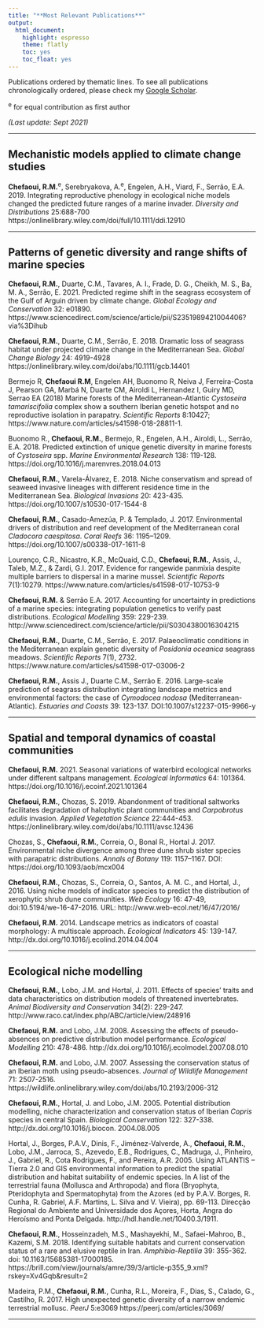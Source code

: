 ```yaml
---
title: "**Most Relevant Publications**"
output: 
  html_document: 
    highlight: espresso
    theme: flatly
    toc: yes
    toc_float: yes
---
```


Publications ordered by thematic lines. To see all publications chronologically ordered, please check my [Google Scholar](https://scholar.google.com/citations?hl=en&user=gqAKNXcAAAAJ&view_op=list_works&sortby=pubdate).

^e^ for equal contribution as first author

*(Last update: Sept 2021)*

***
## Mechanistic models applied to climate change studies

**Chefaoui, R.M.**^e^, Serebryakova, A.^e^, Engelen, A.H., Viard, F., Serrão, E.A. 2019. Integrating reproductive phenology in ecological niche models changed the predicted future ranges of a marine invader. *Diversity and Distributions* 25:688-700 https://onlinelibrary.wiley.com/doi/full/10.1111/ddi.12910

***

## Patterns of genetic diversity and range shifts of marine species


**Chefaoui, R.M.**, Duarte, C.M., Tavares, A. I., Frade, D. G., Cheikh, M. S., Ba, M. A., Serrão, E. 2021. Predicted regime shift in the seagrass ecosystem of the Gulf of Arguin driven by climate change. *Global Ecology and Conservation* 32: e01890. https://www.sciencedirect.com/science/article/pii/S2351989421004406?via%3Dihub

**Chefaoui, R.M.**, Duarte, C.M., Serrão, E. 2018. Dramatic loss of seagrass habitat under projected climate change in the Mediterranean Sea. *Global Change Biology* 24: 4919-4928 https://onlinelibrary.wiley.com/doi/abs/10.1111/gcb.14401

Bermejo R, **Chefaoui R.M**, Engelen AH, Buonomo R, Neiva J, Ferreira-Costa J, Pearson GA, Marbá N, Duarte CM, Airoldi L, Hernandez I, Guiry MD, Serrao EA   (2018)  Marine forests of the Mediterranean-Atlantic *Cystoseira tamariscifolia* complex show a southern Iberian genetic hotspot and no reproductive isolation in parapatry. *Scientific Reports* 8:10427; https://www.nature.com/articles/s41598-018-28811-1.

Buonomo R., **Chefaoui, R.M.**, Bermejo, R., Engelen, A.H., Airoldi, L., Serrão, E.A. 2018. Predicted extinction of unique genetic diversity in marine forests of *Cystoseira* spp. *Marine Environmental Research* 138: 119-128. https://doi.org/10.1016/j.marenvres.2018.04.013

**Chefaoui, R.M.**, Varela-Álvarez, E. 2018. Niche conservatism and spread of seaweed invasive lineages with different residence time in the Mediterranean Sea. *Biological Invasions* 20: 423-435. https://doi.org/10.1007/s10530-017-1544-8

**Chefaoui, R.M.**, Casado-Amezúa, P. & Templado, J. 2017. Environmental drivers of distribution and reef development of the Mediterranean coral *Cladocora caespitosa*. *Coral Reefs* 36: 1195–1209. https://doi.org/10.1007/s00338-017-1611-8

Lourenço, C.R., Nicastro, K.R., McQuaid, C.D., **Chefaoui, R.M.**, Assis, J., Taleb, M.Z., & Zardi, G.I. 2017. Evidence for rangewide panmixia despite multiple barriers to dispersal in a marine mussel. *Scientific Reports* 7(1):10279. https://www.nature.com/articles/s41598-017-10753-9

**Chefaoui, R.M.** & Serrão E.A. 2017. Accounting for uncertainty in predictions of a marine species: integrating population genetics to verify past distributions. *Ecological Modelling* 359: 229-239. http://www.sciencedirect.com/science/article/pii/S0304380016304215

**Chefaoui, R.M.**, Duarte, C.M., Serrão, E. 2017. Palaeoclimatic conditions in the Mediterranean explain genetic diversity of *Posidonia oceanica* seagrass meadows. *Scientific Reports* 7(1), 2732.  https://www.nature.com/articles/s41598-017-03006-2

**Chefaoui, R.M.**, Assis J., Duarte C.M., Serrão E. 2016. Large-scale prediction of
seagrass distribution integrating landscape metrics and environmental factors: the
case of *Cymodocea nodosa* (Mediterranean-Atlantic). *Estuaries and Coasts* 39:
123-137. DOI:10.1007/s12237-015-9966-y


****
## Spatial and temporal dynamics of coastal communities

**Chefaoui, R.M.** 2021. Seasonal variations of waterbird ecological networks under different saltpans management. *Ecological Informatics* 64: 101364. https://doi.org/10.1016/j.ecoinf.2021.101364 

**Chefaoui, R.M.**, Chozas, S. 2019. Abandonment of traditional saltworks facilitates degradation of halophytic plant communities and *Carpobrotus edulis* invasion. *Applied Vegetation Science* 22:444-453. https://onlinelibrary.wiley.com/doi/abs/10.1111/avsc.12436

Chozas, S., **Chefaoui, R.M.**, Correia, O., Bonal R., Hortal J. 2017. Environmental
niche divergence among three dune shrub sister species with parapatric distributions.
*Annals of Botany* 119: 1157–1167. DOI: https://doi.org/10.1093/aob/mcx004

**Chefaoui, R.M.**, Chozas, S., Correia, O., Santos, A. M. C., and Hortal, J., 2016. Using niche models of indicator species to predict the distribution of xerophytic shrub dune communities. *Web Ecology* 16: 47-49, doi:10.5194/we-16-47-2016. URL: http://www.web-ecol.net/16/47/2016/


**Chefaoui, R.M.** 2014. Landscape metrics as indicators of coastal morphology: A
multiscale approach. *Ecological Indicators* 45: 139-147. http://dx.doi.org/10.1016/j.ecolind.2014.04.004


****
## Ecological niche modelling


**Chefaoui, R.M.**, Lobo, J.M. and Hortal, J. 2011. Effects of species’ traits and data characteristics on distribution models of threatened invertebrates. *Animal Biodiversity and Conservation* 34(2): 229-247. http://www.raco.cat/index.php/ABC/article/view/248916

**Chefaoui, R.M.** and Lobo, J.M. 2008. Assessing the effects of pseudo-absences on
predictive distribution model performance. *Ecological Modelling* 210: 478-486.
http://dx.doi.org/10.1016/j.ecolmodel.2007.08.010

**Chefaoui, R.M.** and Lobo, J.M. 2007. Assessing the conservation status of an Iberian
moth using pseudo-absences. *Journal of Wildlife Management* 71: 2507-2516. https://wildlife.onlinelibrary.wiley.com/doi/abs/10.2193/2006-312

**Chefaoui, R.M.**, Hortal, J. and Lobo, J.M. 2005. Potential distribution modelling,
niche characterization and conservation status of Iberian *Copris* species in central
Spain. *Biological Conservation* 122: 327-338. http://dx.doi.org/10.1016/j.biocon.
2004.08.005

Hortal, J., Borges, P.A.V., Dinis, F., Jiménez-Valverde, A., **Chefaoui, R.M.**, Lobo,
J.M., Jarroca, S., Azevedo, E.B., Rodrigues, C., Madruga, J., Pinheiro, J., Gabriel,
R., Cota Rodrigues, F., and Pereira, A.R. 2005. Using ATLANTIS – Tierra 2.0 and
GIS environmental information to predict the spatial distribution and habitat suitability
of endemic species. In A list of the terrestrial fauna (Mollusca and Arthropoda)
and flora (Bryophyta, Pteridophyta and Spermatophyta) from the Azores (ed
by P.A.V. Borges, R. Cunha, R. Gabriel, A.F. Martins, L. Silva and V. Vieira), pp.
69-113. Direcção Regional do Ambiente and Universidade dos Açores, Horta, Angra
do Heroísmo and Ponta Delgada. http://hdl.handle.net/10400.3/1911.


**Chefaoui, R.M.**, Hosseinzadeh, M.S., Mashayekhi, M., Safaei-Mahroo, B., Kazemi, S.M. 2018. Identifying suitable habitats and current conservation status of a rare and elusive reptile in Iran. *Amphibia-Reptilia* 39: 355-362. doi: 10.1163/15685381-17000185. https://brill.com/view/journals/amre/39/3/article-p355_9.xml?rskey=Xv4Gqb&result=2


Madeira, P.M., **Chefaoui, R.M.**, Cunha, R.L., Moreira, F., Dias, S., Calado, G., Castilho,
R. 2017. High unexpected genetic diversity of a narrow endemic terrestrial mollusc.
*PeerJ* 5:e3069 https://peerj.com/articles/3069/

****









<!-- <img src="files/john.jpg" style="width:50%"> -->

<!-- This is Pete. -->